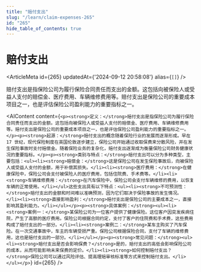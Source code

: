 ```yaml
---
title: "赔付支出"
slug: "/learn/claim-expenses-265"
id: "265"
hide_table_of_contents: true
---
```



# 赔付支出

<ArticleMeta id={265} updatedAt={'2024-09-12 20:58:08'} alias={`[]`} />
<div className='border-solid border-b border-t-0 my-4 border-[var(--ifm-color-gray-300)]' />

赔付支出是指保险公司为履行保险合同责任而支出的金额。这包括向被保险人或受益人支付的赔偿金、医疗费用、车辆维修费用等。赔付支出是保险公司的重要成本项目之一，也是评估保险公司盈利能力的重要指标之一。

<AIContent content={`<p><strong>定义：</strong>赔付支出是指保险公司为履行保险合同责任而支出的金额。这包括向被保险人或受益人支付的赔偿金、医疗费用、车辆维修费用等。赔付支出是保险公司的重要成本项目之一，也是评估保险公司盈利能力的重要指标之一。</p><p><strong>起源：</strong>赔付支出的概念随着保险行业的发展而逐渐形成。早在 17 世纪，现代保险制度在英国伦敦逐步建立，保险公司开始通过收取保费来分散风险，并在发生保险事故时支付赔偿金。随着保险业务的复杂化，赔付支出逐渐成为衡量保险公司财务健康状况的重要指标。</p><p><strong>类别与特点：</strong>赔付支出可以分为多种类型，主要包括：<ul><li><strong>赔偿金：</strong>这是保险公司在发生保险事故后，向被保险人或受益人支付的金额，用于补偿其损失。</li><li><strong>医疗费用：</strong>在健康保险中，保险公司会支付被保险人的医疗费用，包括住院费、手术费等。</li><li><strong>车辆维修费用：</strong>在汽车保险中，保险公司会支付车辆维修的费用，以恢复车辆的正常使用。</li></ul>这些支出具有以下特点：<ul><li><strong>不可预测性：</strong>赔付支出的金额和时间难以准确预测，因为它们取决于保险事故的发生情况。</li><li><strong>直接影响盈利：</strong>赔付支出是保险公司的主要成本之一，直接影响其盈利能力。</li></ul></p><p><strong>具体案例：</strong><ul><li><strong>案例一：</strong>某保险公司为一位客户提供了健康保险。这位客户因突发疾病住院，产生了高额的医疗费用。保险公司根据合同约定，支付了客户的住院费和手术费，这些费用构成了赔付支出的一部分。</li><li><strong>案例二：</strong>某车主购买了汽车保险。在一次交通事故中，车主的车辆受损严重。保险公司根据保险合同，支付了车辆的维修费用，这也是赔付支出的一部分。</li></ul></p><p><strong>常见问题：</strong><ul><li><strong>赔付支出是否会影响保费？</strong>是的，赔付支出的高低会影响保险公司的成本，从而可能影响未来保费的定价。</li><li><strong>如何控制赔付支出？</strong>保险公司可以通过风险评估、提高理赔审核标准等方式来控制赔付支出。</li></ul></p>`} id={265} />
